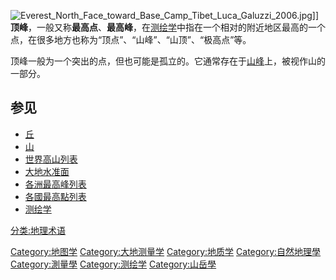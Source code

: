 {{Expand language|1=en|time=2021-05-09T11:09:24+00:00}}
[[File:Everest_North_Face_toward_Base_Camp_Tibet_Luca_Galuzzi_2006.jpg|thumb]]]]
'''顶峰'''，一般又称'''最高点'''、'''最高峰'''，在[[测绘学|测绘学]]中指在一个相对的附近地区最高的一个点，在很多地方也称为“顶点”、“山峰”、“山顶”、“极高点”等。

顶峰一般为一个突出的点，但也可能是孤立的。它通常存在于[[山峰|山峰]]上，被视作山的一部分。

== 参见 ==
{{wiktionary}}
{{Commonscat|Summits}}
* [[丘|丘]]
* [[山|山]]
* [[世界高山列表|世界高山列表]]
* [[大地水准面|大地水准面]]
* [[各洲最高峰列表|各洲最高峰列表]]
* [[各國最高點列表|各國最高點列表]]
* [[测绘学|测绘学]]

{{DEFAULTSORT:顶峰}}
[[Category:地图学|Category:地图学]]
[[Category:大地测量学|Category:大地测量学]]
[[Category:地质学|Category:地质学]]
[[Category:自然地理學|Category:自然地理學]]
[[Category:測量學|Category:測量學]]
[[Category:测绘学|Category:测绘学]]
[[Category:山岳學|Category:山岳學]]
[[分类:地理术语|分类:地理术语]]

{{Geo-term-stub}}
